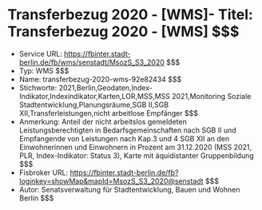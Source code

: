 # Transferbezug 2020 - [WMS]- Titel: Transferbezug 2020 - [WMS] $$$
- Service URL: https://fbinter.stadt-berlin.de/fb/wms/senstadt/MsozS_S3_2020 $$$
- Typ: WMS $$$
- Name: transferbezug-2020-wms-92e82434 $$$
- Stichworte: 2021,Berlin,Geodaten,Index-Indikator,Indexindikator,Karten,LOR,MSS,MSS 2021,Monitoring Soziale Stadtentwicklung,Planungsräume,SGB II,SGB XII,Transferleistungen,nicht arbeitlose Empfänger $$$
- Anmerkung: Anteil der nicht arbeitslos gemeldeten Leistungsberechtigten in Bedarfsgemeinschaften nach SGB II und Empfangende von Leistungen nach Kap.3 und 4 SGB XII an den Einwohnerinnen und Einwohnern in Prozent am 31.12.2020 (MSS 2021, PLR, Index-Indikator: Status 3), Karte mit äquidistanter Gruppenbildung $$$
- Fisbroker URL: https://fbinter.stadt-berlin.de/fb?loginkey=showMap&mapId=MsozS_S3_2020@senstadt $$$
- Autor: Senatsverwaltung für Stadtentwicklung, Bauen und Wohnen Berlin $$$
